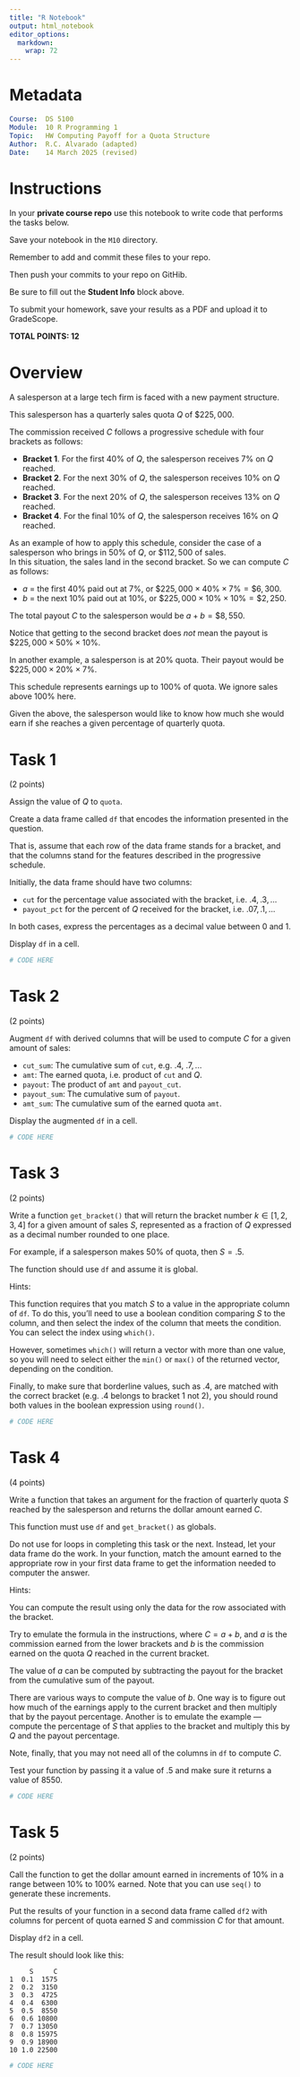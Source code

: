 ```yaml
---
title: "R Notebook"
output: html_notebook
editor_options: 
  markdown: 
    wrap: 72
---
```


# Metadata

``` yaml
Course:  DS 5100
Module:  10 R Programming 1
Topic:   HW Computing Payoff for a Quota Structure
Author:  R.C. Alvarado (adapted)
Date:    14 March 2025 (revised)
```

# Instructions

In your **private course repo** use this notebook to write code that
performs the tasks below.

Save your notebook in the `M10` directory.

Remember to add and commit these files to your repo.

Then push your commits to your repo on GitHib.

Be sure to fill out the **Student Info** block above.

To submit your homework, save your results as a PDF and upload it to
GradeScope.

**TOTAL POINTS: 12**

# Overview

A salesperson at a large tech firm is faced with a new payment
structure.

This salesperson has a quarterly sales quota $Q$ of $\$225,000$.

The commission received $C$ follows a progressive schedule with four
brackets as follows:

-   **Bracket 1**. For the first $40\%$ of $Q$, the salesperson receives
    $7\%$ on $Q$ reached.
-   **Bracket 2**. For the next $30\%$ of $Q$, the salesperson receives
    $10\%$ on $Q$ reached.
-   **Bracket 3**. For the next $20\%$ of $Q$, the salesperson receives
    $13\%$ on $Q$ reached.
-   **Bracket 4**. For the final $10\%$ of $Q$, the salesperson receives
    $16\%$ on $Q$ reached.

As an example of how to apply this schedule, consider the case of a
salesperson who brings in $50\%$ of $Q$, or $\$112,500$ of sales.\
In this situation, the sales land in the second bracket. So we can
compute $C$ as follows:

-   $a$ = the first $40\%$ paid out at $7\%$, or
    $\$225,000 \times 40\% \times 7\% = \$6,300$.
-   $b$ = the next $10\%$ paid out at $10\%$, or
    $\$225,000 \times 10\% \times 10\% = \$2,250$.

The total payout $C$ to the salesperson would be $a + b = \$8,550$.

Notice that getting to the second bracket does *not* mean the payout is
$\$225,000 \times 50\% \times 10\%$.

In another example, a salesperson is at $20\%$ quota. Their payout would
be $\$225,000 \times 20\% \times 7\%$.

This schedule represents earnings up to $100\%$ of quota. We ignore
sales above $100\%$ here.

Given the above, the salesperson would like to know how much she would
earn if she reaches a given percentage of quarterly quota.

# Task 1

(2 points)

Assign the value of $Q$ to `quota`.

Create a data frame called `df` that encodes the information presented
in the question.

That is, assume that each row of the data frame stands for a bracket,
and that the columns stand for the features described in the progressive
schedule.

Initially, the data frame should have two columns:

-   `cut` for the percentage value associated with the bracket, i.e.
    $.4, .3, ...$
-   `payout_pct` for the percent of $Q$ received for the bracket, i.e.
    $.07, .1, ...$

In both cases, express the percentages as a decimal value between $0$
and $1$.

Display `df` in a cell.

```r
# CODE HERE
```

# Task 2

(2 points)

Augment `df` with derived columns that will be used to compute $C$ for a
given amount of sales:

-   `cut_sum`: The cumulative sum of `cut`, e.g. $.4$, $.7, ...$
-   `amt`: The earned quota, i.e. product of `cut` and $Q$.
-   `payout`: The product of `amt` and `payout_cut`.
-   `payout_sum`: The cumulative sum of `payout`.
-   `amt_sum`: The cumulative sum of the earned quota `amt`.

Display the augmented `df` in a cell.

```r
# CODE HERE
```

# Task 3

(2 points)

Write a function `get_bracket()` that will return the bracket number
$k \in [1,2,3,4]$ for a given amount of sales $S$, represented as a
fraction of $Q$ expressed as a decimal number rounded to one place.

For example, if a salesperson makes $50\%$ of quota, then $S = .5$.

The function should use `df` and assume it is global.

Hints:

This function requires that you match $S$ to a value in the appropriate
column of `df`. To do this, you'll need to use a boolean condition
comparing $S$ to the column, and then select the index of the column
that meets the condition. You can select the index using `which()`.

However, sometimes `which()` will return a vector with more than one
value, so you will need to select either the `min()` or `max()` of the
returned vector, depending on the condition.

Finally, to make sure that borderline values, such as $.4$, are matched
with the correct bracket (e.g. $.4$ belongs to bracket 1 not 2), you
should round both values in the boolean expression using `round()`.

```r
# CODE HERE
```

# Task 4

(4 points)

Write a function that takes an argument for the fraction of quarterly
quota $S$ reached by the salesperson and returns the dollar amount
earned $C$.

This function must use `df` and `get_bracket()` as globals.

Do not use for loops in completing this task or the next. Instead, let
your data frame do the work. In your function, match the amount earned
to the appropriate row in your first data frame to get the information
needed to computer the answer.

Hints:

You can compute the result using only the data for the row associated
with the bracket.

Try to emulate the formula in the instructions, where $C = a + b$, and
$a$ is the commission earned from the lower brackets and $b$ is the
commission earned on the quota $Q$ reached in the current bracket.

The value of $a$ can be computed by subtracting the payout for the
bracket from the cumulative sum of the payout.

There are various ways to compute the value of $b$. One way is to figure
out how much of the earnings apply to the current bracket and then
multiply that by the payout percentage. Another is to emulate the
example — compute the percentage of $S$ that applies to the bracket and
multiply this by $Q$ and the payout percentage.

Note, finally, that you may not need all of the columns in `df` to compute
$C$.

Test your function by passing it a value of $.5$ and make sure it
returns a value of $8550$.

```r
# CODE HERE
```

# Task 5

(2 points)

Call the function to get the dollar amount earned in increments of
$10\%$ in a range between $10\%$ to $100\%$ earned. Note that you can
use `seq()` to generate these increments.

Put the results of your function in a second data frame called `df2`
with columns for percent of quota earned $S$ and commission $C$ for that
amount.

Display `df2` in a cell.

The result should look like this:

```         
     S     C
1  0.1  1575
2  0.2  3150
3  0.3  4725
4  0.4  6300
5  0.5  8550
6  0.6 10800
7  0.7 13050
8  0.8 15975
9  0.9 18900
10 1.0 22500
```

```r
# CODE HERE
```
